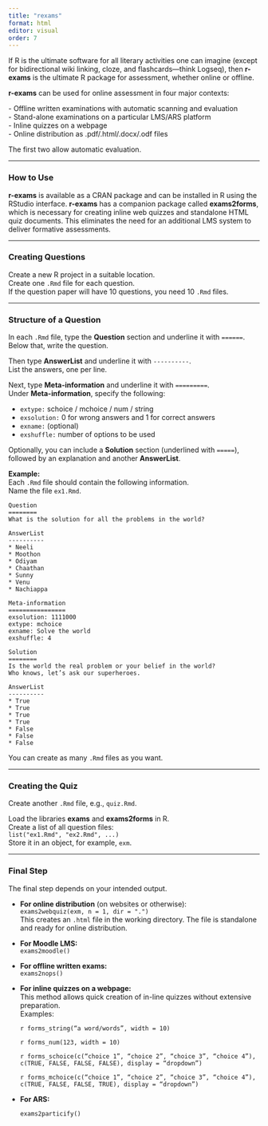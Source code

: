 ```yaml
---
title: "rexams"
format: html
editor: visual
order: 7
---
```


If R is the ultimate software for all literary activities one can imagine (except for bidirectional wiki linking, cloze, and flashcards—think Logseq), then **r-exams** is the ultimate R package for assessment, whether online or offline.

**r-exams** can be used for online assessment in four major contexts:

\- Offline written examinations with automatic scanning and evaluation\
- Stand-alone examinations on a particular LMS/ARS platform\
- Inline quizzes on a webpage\
- Online distribution as .pdf/.html/.docx/.odf files

The first two allow automatic evaluation.

------------------------------------------------------------------------

### How to Use

**r-exams** is available as a CRAN package and can be installed in R using the RStudio interface. **r-exams** has a companion package called **exams2forms**, which is necessary for creating inline web quizzes and standalone HTML quiz documents. This eliminates the need for an additional LMS system to deliver formative assessments.

------------------------------------------------------------------------

### Creating Questions

Create a new R project in a suitable location.\
Create one `.Rmd` file for each question.\
If the question paper will have 10 questions, you need 10 `.Rmd` files.

------------------------------------------------------------------------

### Structure of a Question

In each `.Rmd` file, type the **Question** section and underline it with `======`.\
Below that, write the question.

Then type **AnswerList** and underline it with `----------`.\
List the answers, one per line.

Next, type **Meta-information** and underline it with `=========`.\
Under **Meta-information**, specify the following:

-   `extype:` schoice / mchoice / num / string\
-   `exsolution:` 0 for wrong answers and 1 for correct answers\
-   `exname:` (optional)\
-   `exshuffle:` number of options to be used

Optionally, you can include a **Solution** section (underlined with `=====`), followed by an explanation and another **AnswerList**.

**Example:**\
Each `.Rmd` file should contain the following information.\
Name the file `ex1.Rmd`.

```         
Question
========
What is the solution for all the problems in the world?

AnswerList
----------
* Neeli
* Moothon
* Odiyam
* Chaathan
* Sunny
* Venu
* Nachiappa

Meta-information
================
exsolution: 1111000
extype: mchoice
exname: Solve the world
exshuffle: 4

Solution
========
Is the world the real problem or your belief in the world? 
Who knows, let’s ask our superheroes.

AnswerList
----------
* True
* True
* True
* True
* False
* False
* False
```

You can create as many `.Rmd` files as you want.

------------------------------------------------------------------------

### Creating the Quiz

Create another `.Rmd` file, e.g., `quiz.Rmd`.

Load the libraries **exams** and **exams2forms** in R.\
Create a list of all question files:\
`list("ex1.Rmd", "ex2.Rmd", ...)`\
Store it in an object, for example, `exm`.

------------------------------------------------------------------------

### Final Step

The final step depends on your intended output.

-   **For online distribution** (on websites or otherwise):\
    `exams2webquiz(exm, n = 1, dir = ".")`\
    This creates an `.html` file in the working directory. The file is standalone and ready for online distribution.

-   **For Moodle LMS:**\
    `exams2moodle()`

-   **For offline written exams:**\
    `exams2nops()`

-   **For inline quizzes on a webpage:**\
    This method allows quick creation of in-line quizzes without extensive preparation.\
    Examples:

    `r forms_string(“a word/words”, width = 10)`
    
    `r forms_num(123, width = 10)`
    
    `r forms_schoice(c(“choice 1”, “choice 2”, “choice 3”, “choice 4”),
    c(TRUE, FALSE, FALSE, FALSE), display = “dropdown”)`
    
    `r forms_mchoice(c(“choice 1”, “choice 2”, “choice 3”, “choice 4”),
    c(TRUE, FALSE, FALSE, TRUE), display = “dropdown”)`

-   **For ARS:**

    `exams2particify()`
